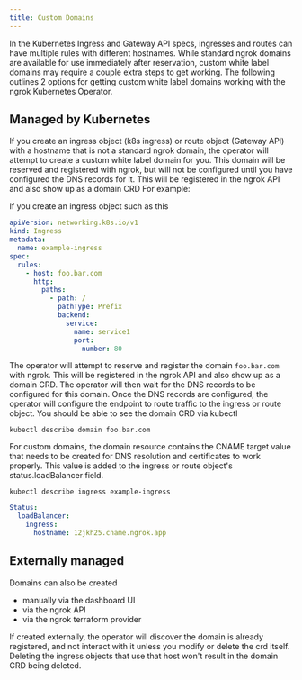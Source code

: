 ```yaml
---
title: Custom Domains
---
```


In the Kubernetes Ingress and Gateway API specs, ingresses and routes can have multiple rules with different hostnames. While standard ngrok domains are available for use immediately after reservation, custom white label domains may require a couple extra steps to get working. The following outlines 2 options for getting custom white label domains working with the ngrok Kubernetes Operator.

## Managed by Kubernetes

If you create an ingress object (k8s ingress) or route object (Gateway API) with a hostname that is not a standard ngrok domain, the operator will attempt to create a custom white label domain for you. This domain will be reserved and registered with ngrok, but will not be configured until you have configured the DNS records for it. This will be registered in the ngrok API and also show up as a domain CRD For example:

If you create an ingress object such as this

```yaml
apiVersion: networking.k8s.io/v1
kind: Ingress
metadata:
  name: example-ingress
spec:
  rules:
    - host: foo.bar.com
      http:
        paths:
          - path: /
            pathType: Prefix
            backend:
              service:
                name: service1
                port:
                  number: 80
```

The operator will attempt to reserve and register the domain `foo.bar.com` with ngrok. This will be registered in the ngrok API and also show up as a domain CRD. The operator will then wait for the DNS records to be configured for this domain. Once the DNS records are configured, the operator will configure the endpoint to route traffic to the ingress or route object.
You should be able to see the domain CRD via kubectl

`kubectl describe domain foo.bar.com`

For custom domains, the domain resource contains the CNAME target value that needs to be created for DNS resolution and certificates to work properly. This value is added to the ingress or route object's status.loadBalancer field.

`kubectl describe ingress example-ingress`

```yaml
Status:
  loadBalancer:
    ingress:
      hostname: 12jkh25.cname.ngrok.app
```

## Externally managed

Domains can also be created

- manually via the dashboard UI
- via the ngrok API
- via the ngrok terraform provider

If created externally, the operator will discover the domain is already registered, and not interact with it unless you modify or delete the crd itself. Deleting the ingress objects that use that host won't result in the domain CRD being deleted.
